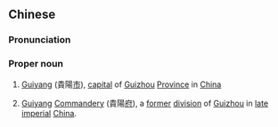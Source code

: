 {{also|贵阳}}
==Chinese==
{{zh-forms|s=贵阳|[[expensive]]<br>[[precious]]|{{nowrap|[[sunny]] [[side]] (''of something'')}}<br>{{nowrap|[[Yang]] (''philosophical principle'')}}}}

===Pronunciation===
{{zh-pron
|m=Guìyáng
|c=gwai3 joeng4
|md=Gói-iòng
|mn=qz,tw,xm:Kùi-iông/zz:Kùi-iâng
|cat=pn
}}

===Proper noun===
{{zh-proper noun}}

# {{lb|zh|geography}} [[Guiyang]] (貴陽[[市]]), [[capital]] of [[Guizhou]] [[province|Province]] in [[China]]
# {{lb|zh|historical|_|geography}} [[Guiyang]] [[commandery|Commandery]] (貴陽[[府]]), a [[former]] [[division]] of [[Guizhou]] in [[late]] [[imperial]] [[China]].

{{zh-cat|Cities}}